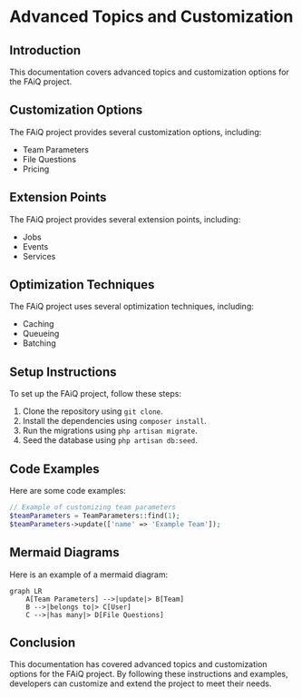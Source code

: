 # Advanced Topics and Customization
## Introduction
This documentation covers advanced topics and customization options for the FAiQ project.

## Customization Options
The FAiQ project provides several customization options, including:

* Team Parameters
* File Questions
* Pricing

## Extension Points
The FAiQ project provides several extension points, including:

* Jobs
* Events
* Services

## Optimization Techniques
The FAiQ project uses several optimization techniques, including:

* Caching
* Queueing
* Batching

## Setup Instructions
To set up the FAiQ project, follow these steps:

1. Clone the repository using `git clone`.
2. Install the dependencies using `composer install`.
3. Run the migrations using `php artisan migrate`.
4. Seed the database using `php artisan db:seed`.

## Code Examples
Here are some code examples:

```php
// Example of customizing team parameters
$teamParameters = TeamParameters::find(1);
$teamParameters->update(['name' => 'Example Team']);
```

## Mermaid Diagrams
Here is an example of a mermaid diagram:
```mermaid
graph LR
    A[Team Parameters] -->|update|> B[Team]
    B -->|belongs to|> C[User]
    C -->|has many|> D[File Questions]
```

## Conclusion
This documentation has covered advanced topics and customization options for the FAiQ project. By following these instructions and examples, developers can customize and extend the project to meet their needs.